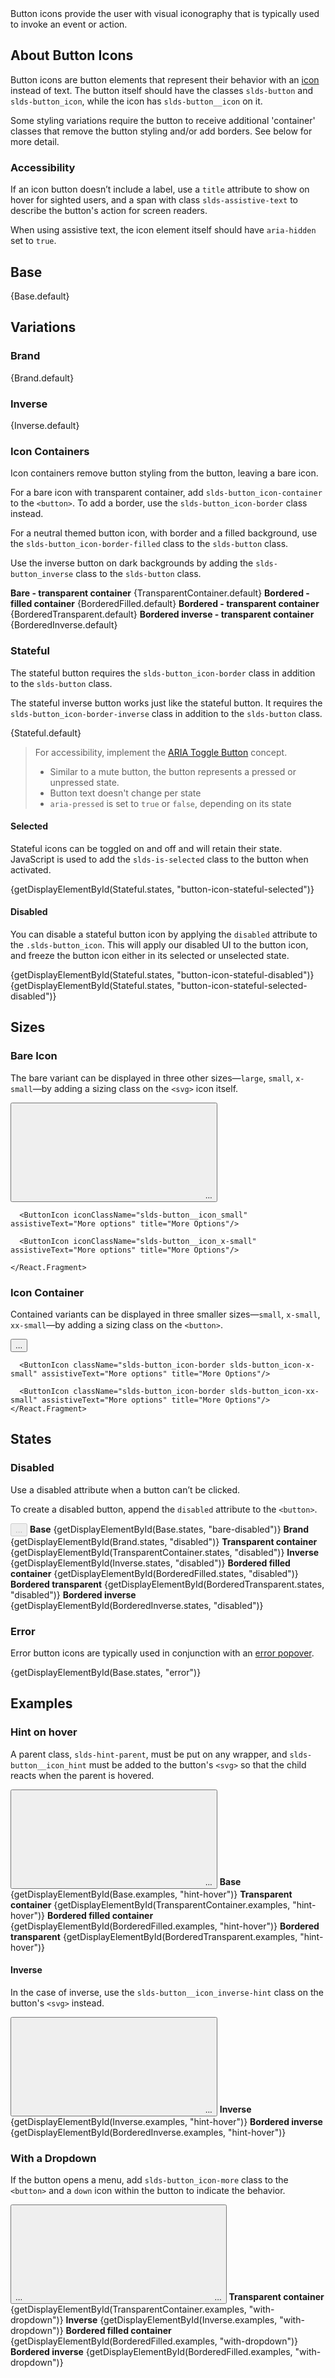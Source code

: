 
<div className="lead doc">
  Button icons provide the user with visual iconography that is typically used to invoke an event or action.
</div>

## About Button Icons

Button icons are button elements that represent their behavior with an [icon](/components/icon) instead of text.  The button itself should have the classes `slds-button` and `slds-button_icon`, while the icon has `slds-button__icon` on it.

Some styling variations require the button to receive additional 'container' classes that remove the button styling and/or add borders. See below for more detail.

### Accessibility

If an icon button doesn’t include a label, use a `title` attribute to show on hover for sighted users, and a span with class `slds-assistive-text` to describe the button's action for screen readers.

When using assistive text, the icon element itself should have `aria-hidden` set to `true`.

## Base
<CodeView toggleCode={false}>
  {Base.default}
</CodeView>

## Variations

### Brand
<CodeView toggleCode={false}>
  {Brand.default}
</CodeView>

### Inverse
<CodeView toggleCode={false}>
  <Inverse.Context>
    {Inverse.default}
  </Inverse.Context>
</CodeView>

### Icon Containers

Icon containers remove button styling from the button, leaving a bare icon.

For a bare icon with transparent container, add `slds-button_icon-container` to the `<button>`. To add a border, use the `slds-button_icon-border` class instead.

For a neutral themed button icon, with border and a filled background, use the `slds-button_icon-border-filled` class to the `slds-button` class.

Use the inverse button on dark backgrounds by adding the `slds-button_inverse` class to the `slds-button` class.

<DisplayGrid>
  <DisplayColumn>
    <strong>Bare - transparent container</strong>
    <CodeView toggleCode={false}>
      <TransparentContainer.Context>
        {TransparentContainer.default}
      </TransparentContainer.Context>
    </CodeView>
  </DisplayColumn>
  <DisplayColumn>
    <strong>Bordered - filled container</strong>
    <CodeView toggleCode={false}>
      <BorderedFilled.Context>
        {BorderedFilled.default}
      </BorderedFilled.Context>
    </CodeView>
  </DisplayColumn>
  <DisplayColumn>
    <strong>Bordered - transparent container</strong>
    <CodeView toggleCode={false}>
      <BorderedTransparent.Context>
        {BorderedTransparent.default}
      </BorderedTransparent.Context>
    </CodeView>
  </DisplayColumn>
  <DisplayColumn>
    <strong>Bordered inverse - transparent container</strong>
    <CodeView toggleCode={false}>
      <BorderedInverse.Context>
        {BorderedInverse.default}
      </BorderedInverse.Context>
    </CodeView>
  </DisplayColumn>
</DisplayGrid>

### Stateful

The stateful button requires the `slds-button_icon-border` class in addition to the `slds-button` class.

The stateful inverse button works just like the stateful button. It requires the `slds-button_icon-border-inverse` class in addition to the `slds-button` class.

<CodeView toggleCode={false}>
  {Stateful.default}
</CodeView>

<Blockquote type="a11y" header="Accessibility Note">
  For accessibility, implement the <a href="http://w3c.github.io/aria-practices/#button">ARIA Toggle Button</a> concept.

  <ul className="slds-list_dotted">
    <li>Similar to a mute button, the button represents a pressed or unpressed state.</li>
    <li>Button text doesn't change per state</li>
    <li><code className="doc">aria-pressed</code> is set to <code className="doc">true</code> or <code className="doc">false</code>, depending on its state</li>
  </ul>
</Blockquote>

#### Selected

Stateful icons can be toggled on and off and will retain their state. JavaScript is used to add the `slds-is-selected` class to the button when activated.

<CodeView toggleCode={true}>
  {getDisplayElementById(Stateful.states, "button-icon-stateful-selected")}
</CodeView>

#### Disabled

You can disable a stateful button icon by applying the `disabled` attribute to the `.slds-button_icon`. This will apply our disabled UI to the button icon, and freeze the button icon either in its selected or unselected state.

<CodeView toggleCode={true}>
  <Fragment>
    {getDisplayElementById(Stateful.states, "button-icon-stateful-disabled")}
    {getDisplayElementById(Stateful.states, "button-icon-stateful-selected-disabled")}
  </Fragment>
</CodeView>

## Sizes

### Bare Icon
The bare variant can be displayed in three other sizes—`large`, `small`, `x-small`—by adding a sizing class on the `<svg>` icon itself.

<CodeBlock toggleCode={false}>
  <button>
    <svg className="...slds-button__icon_{size}">
      ...
    </svg>
    ...
  </button>
</CodeBlock>

<Example title="Sizes">
  <CodeView toggleCode={true}>
    <React.Fragment>
      <ButtonIcon iconClassName="slds-button__icon_large" assistiveText="More options" title="More Options"/>

      <ButtonIcon iconClassName="slds-button__icon_small" assistiveText="More options" title="More Options"/>

      <ButtonIcon iconClassName="slds-button__icon_x-small" assistiveText="More options" title="More Options"/>

    </React.Fragment>
  </CodeView>
</Example>

### Icon Container

Contained variants can be displayed in three smaller sizes—`small`, `x-small`, `xx-small`—by adding a sizing class on the `<button>`.

<CodeBlock toggleCode={false}>
  <button className="...slds-button_icon-{size}">...</button>
</CodeBlock>

<Example title="Sizes">
  <CodeView toggleCode={true}>
    <React.Fragment>
      <ButtonIcon className="slds-button_icon-border slds-button_icon-small" assistiveText="More options" title="More Options"/>

      <ButtonIcon className="slds-button_icon-border slds-button_icon-x-small" assistiveText="More options" title="More Options"/>

      <ButtonIcon className="slds-button_icon-border slds-button_icon-xx-small" assistiveText="More options" title="More Options"/>
    </React.Fragment>
  </CodeView>
</Example>

## States
### Disabled

Use a disabled attribute when a button can’t be clicked.

To create a disabled button, append the `disabled` attribute to the `<button>`.

<CodeBlock toggleCode={false}>
  <button className="slds-button slds-button_icon ..." disabled>...</button>
</CodeBlock>

<DisplayGrid>
  <DisplayColumn>
    <strong>Base</strong>
    <CodeView toggleCode={true}>
      {getDisplayElementById(Base.states, "bare-disabled")}
    </CodeView>
  </DisplayColumn>
  <DisplayColumn>
    <strong>Brand</strong>
    <CodeView toggleCode={true}>
      {getDisplayElementById(Brand.states, "disabled")}
    </CodeView>
  </DisplayColumn>
  <DisplayColumn>
    <strong>Transparent container</strong>
    <CodeView toggleCode={true}>
      <TransparentContainer.Context>
        {getDisplayElementById(TransparentContainer.states, "disabled")}
      </TransparentContainer.Context>
    </CodeView>
  </DisplayColumn>
  <DisplayColumn>
    <strong>Inverse</strong>
    <CodeView toggleCode={true}>
      <Inverse.Context>
        {getDisplayElementById(Inverse.states, "disabled")}
      </Inverse.Context>
    </CodeView>
  </DisplayColumn>
  <DisplayColumn>
    <strong>Bordered filled container</strong>
    <CodeView toggleCode={true}>
      <BorderedFilled.Context>
        {getDisplayElementById(BorderedFilled.states, "disabled")}
      </BorderedFilled.Context>
    </CodeView>
  </DisplayColumn>
  <DisplayColumn>
    <strong>Bordered transparent</strong>
    <CodeView toggleCode={true}>
      <BorderedTransparent.Context>
        {getDisplayElementById(BorderedTransparent.states, "disabled")}
      </BorderedTransparent.Context>
    </CodeView>
  </DisplayColumn>
  <DisplayColumn>
    <strong>Bordered inverse</strong>
    <CodeView toggleCode={true}>
      <BorderedInverse.Context>
        {getDisplayElementById(BorderedInverse.states, "disabled")}
      </BorderedInverse.Context>
    </CodeView>
  </DisplayColumn>
</DisplayGrid>

### Error

Error button icons are typically used in conjunction with an [error popover](../popovers/?variant=error).

<CodeView toggleCode={false}>
  {getDisplayElementById(Base.states, "error")}
</CodeView>

## Examples
### Hint on hover

A parent class, `slds-hint-parent`, must be put on any wrapper, and `slds-button__icon_hint` must be added to the button's `<svg>` so that the child reacts when the parent is hovered.

<CodeBlock toggleCode={false}>
  <HintParent>
    <button className="slds-button slds-button_icon">
      <svg className="slds-button__icon slds-button__icon_hint">
        ...
      </svg>
      ...
    </button>
  </HintParent>
</CodeBlock>

<DisplayGrid>
  <DisplayColumn>
    <strong>Base</strong>
    <CodeView toggleCode={true}>
      {getDisplayElementById(Base.examples, "hint-hover")}
    </CodeView>
  </DisplayColumn>
  <DisplayColumn>
    <strong>Transparent container</strong>
    <CodeView toggleCode={true}>
      <TransparentContainer.Context>
        {getDisplayElementById(TransparentContainer.examples, "hint-hover")}
      </TransparentContainer.Context>
    </CodeView>
  </DisplayColumn>
  <DisplayColumn>
    <strong>Bordered filled container</strong>
    <CodeView toggleCode={true}>
      <BorderedFilled.Context>
        {getDisplayElementById(BorderedFilled.examples, "hint-hover")}
      </BorderedFilled.Context>
    </CodeView>
  </DisplayColumn>
  <DisplayColumn>
    <strong>Bordered transparent</strong>
    <CodeView toggleCode={true}>
      <BorderedTransparent.Context>
        {getDisplayElementById(BorderedTransparent.examples, "hint-hover")}
      </BorderedTransparent.Context>
    </CodeView>
  </DisplayColumn>
</DisplayGrid>

#### Inverse

In the case of inverse, use the `slds-button__icon_inverse-hint` class on the button's `<svg>` instead.

<CodeBlock toggleCode={false}>
  <HintParent>
    <button className="slds-button slds-button_icon">
      <svg className="slds-button__icon slds-button__icon_inverse-hint">
        ...
      </svg>
      ...
    </button>
  </HintParent>
</CodeBlock>

<DisplayGrid>
  <DisplayColumn>
    <strong>Inverse</strong>
    <CodeView toggleCode={true}>
      <Inverse.Context>
        {getDisplayElementById(Inverse.examples, "hint-hover")}
      </Inverse.Context>
    </CodeView>
  </DisplayColumn>
  <DisplayColumn>
    <strong>Bordered inverse</strong>
    <CodeView toggleCode={true}>
      <BorderedInverse.Context>
        {getDisplayElementById(BorderedInverse.examples, "hint-hover")}
      </BorderedInverse.Context>
    </CodeView>
  </DisplayColumn>
</DisplayGrid>

### With a Dropdown

If the button opens a menu, add `slds-button_icon-more` class to the `<button>` and a `down` icon within the button to indicate the behavior.

<CodeBlock toggleCode={false}>
  <button className="slds-button slds-button_icon slds-button_icon-container-more">
    ...
    <svg className="slds-button__icon slds-button__icon_x-small">
      <use xlinkHref="/assets/icons/utility-sprite/svg/symbols.svg#down"/>
    </svg>
    ...
  </button>
</CodeBlock>

<DisplayGrid>
  <DisplayColumn>
    <strong>Transparent container</strong>
    <CodeView toggleCode={true}>
      <TransparentContainer.Context>
        {getDisplayElementById(TransparentContainer.examples, "with-dropdown")}
      </TransparentContainer.Context>
    </CodeView>
  </DisplayColumn>
  <DisplayColumn>
    <strong>Inverse</strong>
    <CodeView toggleCode={true}>
      <Inverse.Context>
        {getDisplayElementById(Inverse.examples, "with-dropdown")}
      </Inverse.Context>
    </CodeView>
  </DisplayColumn>
  <DisplayColumn>
    <strong>Bordered filled container</strong>
    <CodeView toggleCode={true}>
      <BorderedFilled.Context>
        {getDisplayElementById(BorderedFilled.examples, "with-dropdown")}
      </BorderedFilled.Context>
    </CodeView>
  </DisplayColumn>
  <DisplayColumn>
    <strong>Bordered inverse</strong>
    <CodeView toggleCode={true}>
      <BorderedInverse.Context>
        {getDisplayElementById(BorderedFilled.examples, "with-dropdown")}
      </BorderedInverse.Context>
    </CodeView>
  </DisplayColumn>
</DisplayGrid>
